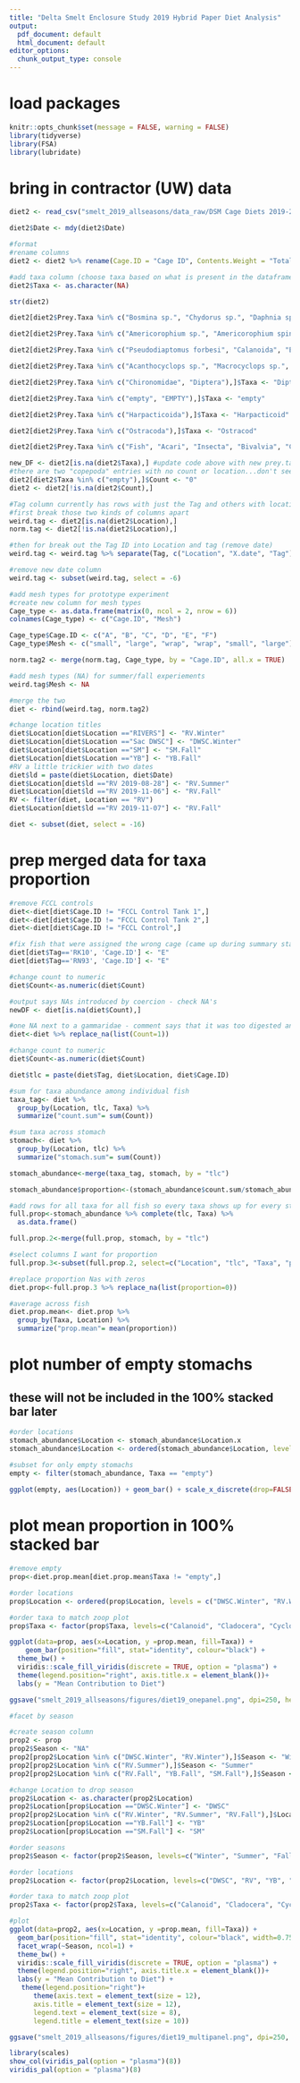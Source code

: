 ```yaml
---
title: "Delta Smelt Enclosure Study 2019 Hybrid Paper Diet Analysis"
output:
  pdf_document: default
  html_document: default
editor_options:
  chunk_output_type: console
---
```


# load packages
```r
knitr::opts_chunk$set(message = FALSE, warning = FALSE)
library(tidyverse)
library(FSA)
library(lubridate)
```

# bring in contractor (UW) data
```r
diet2 <- read_csv("smelt_2019_allseasons/data_raw/DSM Cage Diets 2019-2020.csv") #new data, not edited at all

diet2$Date <- mdy(diet2$Date)

#format 
#rename columns
diet2 <- diet2 %>% rename(Cage.ID = "Cage ID", Contents.Weight = "Total Contents Weight", Prey.Taxa = "Prey Taxa", LH.Stage = "LH Stage")

#add taxa column (choose taxa based on what is present in the dataframe)
diet2$Taxa <- as.character(NA) 

str(diet2)

diet2[diet2$Prey.Taxa %in% c("Bosmina sp.", "Chydorus sp.", "Daphnia sp.", "Ceriodaphnia sp.", "Chydoridae", "Crangonyx sp.", "Scapholeberis sp.", "Simocephalus sp.", "Eurycercus sp.", "Leydigia sp.", "Cladocera", "Sida sp.", "Alona sp.", "Diaphanosoma sp."),]$Taxa <- "Cladocera"

diet2[diet2$Prey.Taxa %in% c("Americorophium sp.", "Americorophium spinicorne", "Eogammarus confervicolus", "Gammaridea", "Hyallela azteca", "Crangonyx sp.", "Corophiidae", "Amphipoda"),]$Taxa <- "Amphipod"

diet2[diet2$Prey.Taxa %in% c("Pseudodiaptomus forbesi", "Calanoida", "Eurytemora affinis", "Diaptomidae", "Sinocalanus doerrii", "Osphranticum labronectum"),]$Taxa <- "Calanoid"

diet2[diet2$Prey.Taxa %in% c("Acanthocyclops sp.", "Macrocyclops sp.", "Diacyclops thomasi", "Eucyclops sp.", "Cyclopoida", "Halicyclops sp.", "Mesocyclops sp.", "Tropocyclops sp.", "Tropocyclops sp."),]$Taxa <- "Cyclopoid"

diet2[diet2$Prey.Taxa %in% c("Chironomidae", "Diptera"),]$Taxa <- "Diptera"

diet2[diet2$Prey.Taxa %in% c("empty", "EMPTY"),]$Taxa <- "empty"

diet2[diet2$Prey.Taxa %in% c("Harpacticoida"),]$Taxa <- "Harpacticoid"

diet2[diet2$Prey.Taxa %in% c("Ostracoda"),]$Taxa <- "Ostracod"

diet2[diet2$Prey.Taxa %in% c("Fish", "Acari", "Insecta", "Bivalvia", "Culicidae", "egg unidentified", "Corixidae", "Hemiptera", "plant seed", "plant matter", "Unidentified", "Mysidacea", "Cumacea"),]$Taxa <- "Other"

new_DF <- diet2[is.na(diet2$Taxa),] #update code above with new prey.taxa that weren't found in previous diets
#there are two "copepoda" entries with no count or location...don't seem that important so I am going to just go ahead and remove them
diet2[diet2$Taxa %in% c("empty"),]$Count <- "0"
diet2 <- diet2[!is.na(diet2$Count),]

#Tag column currently has rows with just the Tag and others with location, date, and tag
#first break those two kinds of columns apart
weird.tag <- diet2[is.na(diet2$Location),]
norm.tag <- diet2[!is.na(diet2$Location),]

#then for break out the Tag ID into Location and tag (remove date)
weird.tag <- weird.tag %>% separate(Tag, c("Location", "X.date", "Tag"))

#remove new date column
weird.tag <- subset(weird.tag, select = -6)

#add mesh types for prototype experiment
#create new column for mesh types
Cage_type <- as.data.frame(matrix(0, ncol = 2, nrow = 6))
colnames(Cage_type) <- c("Cage.ID", "Mesh")

Cage_type$Cage.ID <- c("A", "B", "C", "D", "E", "F")
Cage_type$Mesh <- c("small", "large", "wrap", "wrap", "small", "large")

norm.tag2 <- merge(norm.tag, Cage_type, by = "Cage.ID", all.x = TRUE)

#add mesh types (NA) for summer/fall experiements
weird.tag$Mesh <- NA 

#merge the two
diet <- rbind(weird.tag, norm.tag2)

#change location titles 
diet$Location[diet$Location =="RIVERS"] <- "RV.Winter"
diet$Location[diet$Location =="Sac DWSC"] <- "DWSC.Winter"
diet$Location[diet$Location =="SM"] <- "SM.Fall"
diet$Location[diet$Location =="YB"] <- "YB.Fall"
#RV a little trickier with two dates
diet$ld = paste(diet$Location, diet$Date)
diet$Location[diet$ld =="RV 2019-08-28"] <- "RV.Summer"
diet$Location[diet$ld =="RV 2019-11-06"] <- "RV.Fall"
RV <- filter(diet, Location == "RV")
diet$Location[diet$ld =="RV 2019-11-07"] <- "RV.Fall"

diet <- subset(diet, select = -16)
```

# prep merged data for taxa proportion
```r
#remove FCCL controls
diet<-diet[diet$Cage.ID != "FCCL Control Tank 1",]
diet<-diet[diet$Cage.ID != "FCCL Control Tank 2",]
diet<-diet[diet$Cage.ID != "FCCL Control",]

#fix fish that were assigned the wrong cage (came up during summary stats, check against dissected fish data, likely E and F were misread)
diet[diet$Tag=='RK10', 'Cage.ID'] <- "E"
diet[diet$Tag=='RN93', 'Cage.ID'] <- "E"

#change count to numeric
diet$Count<-as.numeric(diet$Count)

#output says NAs introduced by coercion - check NA's
newDF <- diet[is.na(diet$Count),]

#one NA next to a gammaridae - comment says that it was too digested and could be more than one individual, to be safe just going to add a count of "1" for this observation; found it on row 413
diet<-diet %>% replace_na(list(Count=1))

#change count to numeric
diet$Count<-as.numeric(diet$Count)

diet$tlc = paste(diet$Tag, diet$Location, diet$Cage.ID)

#sum for taxa abundance among individual fish
taxa_tag<- diet %>% 
  group_by(Location, tlc, Taxa) %>% 
  summarize("count.sum"= sum(Count))

#sum taxa across stomach
stomach<- diet %>% 
  group_by(Location, tlc) %>% 
  summarize("stomach.sum"= sum(Count))

stomach_abundance<-merge(taxa_tag, stomach, by = "tlc")

stomach_abundance$proportion<-(stomach_abundance$count.sum/stomach_abundance$stomach.sum)*100

#add rows for all taxa for all fish so every taxa shows up for every stomach
full.prop<-stomach_abundance %>% complete(tlc, Taxa) %>%
  as.data.frame()

full.prop.2<-merge(full.prop, stomach, by = "tlc")

#select columns I want for proportion
full.prop.3<-subset(full.prop.2, select=c("Location", "tlc", "Taxa", "proportion"))

#replace proportion Nas with zeros
diet.prop<-full.prop.3 %>% replace_na(list(proportion=0))

#average across fish
diet.prop.mean<- diet.prop %>% 
  group_by(Taxa, Location) %>% 
  summarize("prop.mean"= mean(proportion))
```

# plot number of empty stomachs
## these will not be included in the 100% stacked bar later
```r
#order locations
stomach_abundance$Location <- stomach_abundance$Location.x
stomach_abundance$Location <- ordered(stomach_abundance$Location, levels = c("DWSC.Winter", "RV.Winter", "RV.Summer", "SM.Fall", "YB.Fall", "RV.Fall"))

#subset for only empty stomachs
empty <- filter(stomach_abundance, Taxa == "empty")
 
ggplot(empty, aes(Location)) + geom_bar() + scale_x_discrete(drop=FALSE)
```

# plot mean proportion in 100% stacked bar
```r
#remove empty
prop<-diet.prop.mean[diet.prop.mean$Taxa != "empty",]

#order locations
prop$Location <- ordered(prop$Location, levels = c("DWSC.Winter", "RV.Winter", "RV.Summer", "RV.Fall", "YB.Fall", "SM.Fall"))

#order taxa to match zoop plot
prop$Taxa <- factor(prop$Taxa, levels=c("Calanoid", "Cladocera", "Cyclopoid", "Harpacticoid", "Ostracod", "Other", "Amphipod", "Diptera"))

ggplot(data=prop, aes(x=Location, y =prop.mean, fill=Taxa)) +
    geom_bar(position="fill", stat="identity", colour="black") +
  theme_bw() +
  viridis::scale_fill_viridis(discrete = TRUE, option = "plasma") +
  theme(legend.position="right", axis.title.x = element_blank())+
  labs(y = "Mean Contribution to Diet")

ggsave("smelt_2019_allseasons/figures/diet19_onepanel.png", dpi=250, height=4.5, width=7, units="in")

#facet by season

#create season column
prop2 <- prop
prop2$Season <- "NA"
prop2[prop2$Location %in% c("DWSC.Winter", "RV.Winter"),]$Season <- "Winter"
prop2[prop2$Location %in% c("RV.Summer"),]$Season <- "Summer"
prop2[prop2$Location %in% c("RV.Fall", "YB.Fall", "SM.Fall"),]$Season <- "Fall"

#change Location to drop season
prop2$Location <- as.character(prop2$Location)
prop2$Location[prop$Location =="DWSC.Winter"] <- "DWSC"
prop2[prop2$Location %in% c("RV.Winter", "RV.Summer", "RV.Fall"),]$Location <- "RV"
prop2$Location[prop$Location =="YB.Fall"] <- "YB"
prop2$Location[prop$Location =="SM.Fall"] <- "SM"

#order seasons
prop2$Season <- factor(prop2$Season, levels=c("Winter", "Summer", "Fall"))

#order locations
prop2$Location <- factor(prop2$Location, levels=c("DWSC", "RV", "YB", "SM"))

#order taxa to match zoop plot
prop2$Taxa <- factor(prop2$Taxa, levels=c("Calanoid", "Cladocera", "Cyclopoid", "Harpacticoid", "Ostracod", "Other", "Amphipod", "Diptera"))

#plot
ggplot(data=prop2, aes(x=Location, y =prop.mean, fill=Taxa)) +
  geom_bar(position="fill", stat="identity", colour="black", width=0.75) +
  facet_wrap(~Season, ncol=1) +
  theme_bw() +
  viridis::scale_fill_viridis(discrete = TRUE, option = "plasma") +
  theme(legend.position="right", axis.title.x = element_blank())+
  labs(y = "Mean Contribution to Diet") +
   theme(legend.position="right")+
      theme(axis.text = element_text(size = 12),
      axis.title = element_text(size = 12),
      legend.text = element_text(size = 8),
      legend.title = element_text(size = 10))

ggsave("smelt_2019_allseasons/figures/diet19_multipanel.png", dpi=250, height=6, width=6, units="in")

library(scales)
show_col(viridis_pal(option = "plasma")(8))
viridis_pal(option = "plasma")(8)
```